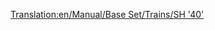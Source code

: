 [[Translation:en/Manual/Base Set/Trains/SH '40']]
{{es/Manual/Base Set/Trains/Trenes|Imagen=[[File:en/Manual/Base Set/Trains/Sh40.png]]
|Nombre=SH "40"
|Precio=70.312 € (35.156 £)
|Velocidad=177 km/h (110 mph)
|Peso=82 t
|Potencia=5.000 CV (6.704 kW)
|Coste-anual=5.764 € (2.882 £)
|Diseño=1973
|Duración=23
|Capacidad=--
|Descripción=Todavía no hay una descripción disponible sobre esta máquina de tren. Si usted sabe algo acerca de este tren, no dude en editar esta página y añadirla.
|Vida-real=[https://www.wikipedia.org/wiki/British Rail Class 87 British Rail Class 87]
}}